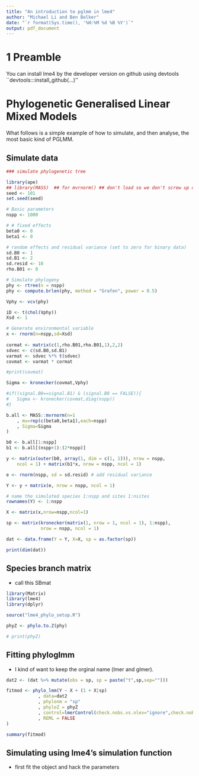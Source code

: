 ```yaml
---
title: "An introduction to pglmm in lme4"
author: "Michael Li and Ben Bolker"
date: "`r format(Sys.time(), '%H:%M %d %B %Y')`"
output: pdf_document
---
```


# 1 Preamble 

You can install lme4 by the developer version on github using devtools ``devtools:::install_github(...)'' 


# Phylogenetic Generalised Linear Mixed Models

What follows is a simple example of how to simulate, and then analyse, the most basic kind of PGLMM. 

## Simulate data

```r
### simulate phylogenetic tree

library(ape)
## library(MASS)  ## for mvrnorm() ## don't load so we don't screw up dplyr::select()
seed <- 101
set.seed(seed)

# Basic parameters
nspp <- 1000

# # fixed effects
beta0 <- 0
beta1 <- 0

# random effects and residual variance (set to zero for binary data)
sd.B0 <- 1
sd.B1 <- 2
sd.resid <- 10
rho.B01 <- 0

# Simulate phylogeny
phy <- rtree(n = nspp)
phy <- compute.brlen(phy, method = "Grafen", power = 0.5)

Vphy <- vcv(phy)

iD <- t(chol(Vphy))
Xsd <- 1

# Generate environmental variable 
x <- rnorm(n=nspp,sd=Xsd)
	
cormat <- matrix(c(1,rho.B01,rho.B01,1),2,2)
sdvec <- c(sd.B0,sd.B1)
varmat <- sdvec %*% t(sdvec)
covmat <- varmat * cormat

#print(covmat)

Sigma <- kronecker(covmat,Vphy)

#if((signal.B0==signal.B1) & (signal.B0 == FALSE)){
#	Sigma <- kronecker(covmat,diag(nspp))
#}

b.all <- MASS::mvrnorm(n=1
	, mu=rep(c(beta0,beta1),each=nspp)
	, Sigma=Sigma
)

b0 <- b.all[1:nspp] 
b1 <- b.all[(nspp+1):(2*nspp)]

y <- matrix(outer(b0, array(1, dim = c(1, 1))), nrow = nspp,
	ncol = 1) + matrix(b1*x, nrow = nspp, ncol = 1)

e <- rnorm(nspp, sd = sd.resid) # add residual variance 

Y <- y + matrix(e, nrow = nspp, ncol = 1)

# name the simulated species 1:nspp and sites 1:nsites
rownames(Y) <- 1:nspp

X <- matrix(x,nrow=nspp,ncol=1)

sp <- matrix(kronecker(matrix(1, nrow = 1, ncol = 1), 1:nspp),
             nrow = nspp, ncol = 1)

dat <- data.frame(Y = Y, X=X, sp = as.factor(sp))

print(dim(dat))

```

## Species branch matrix 

- call this SBmat

```r

library(Matrix)
library(lme4)
library(dplyr)

source("lme4_phylo_setup.R")

phyZ <- phylo.to.Z(phy)

# print(phyZ)

```

## Fitting phyloglmm

- I kind of want to keep the orginal name (lmer and glmer).

```r

dat2 <- (dat %>% mutate(obs = sp, sp = paste("t",sp,sep="")))

fitmod <- phylo_lmm(Y ~ X + (1 + X|sp)
			, data=dat2
			, phylonm = "sp" 
			, phyloZ = phyZ 
			, control=lmerControl(check.nobs.vs.nlev="ignore",check.nobs.vs.nRE="ignore")  
			, REML = FALSE 
)

summary(fitmod)

```

## Simulating using lme4's simulation function

- first fit the object and hack the parameters
